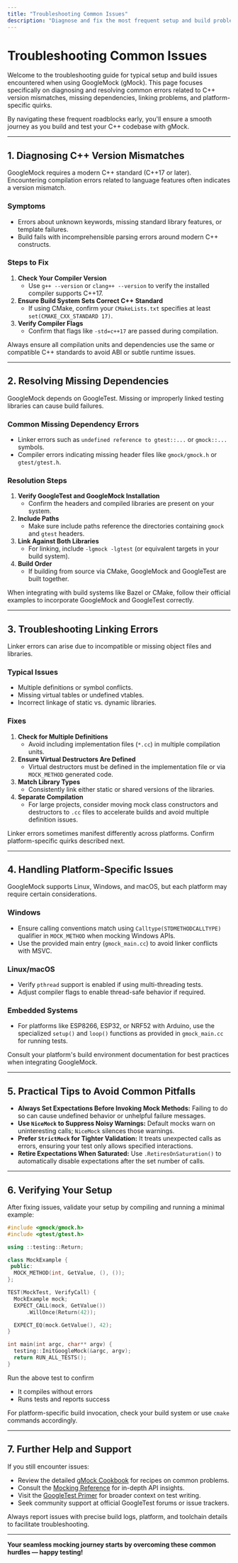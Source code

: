 ```yaml
---
title: "Troubleshooting Common Issues"
description: "Diagnose and fix the most frequent setup and build problems. Covers C++ version mismatches, missing dependencies, linking errors, and platform-specific quirks, helping developers progress smoothly through typical first hurdles."
---
```


# Troubleshooting Common Issues

Welcome to the troubleshooting guide for typical setup and build issues encountered when using GoogleMock (gMock). This page focuses specifically on diagnosing and resolving common errors related to C++ version mismatches, missing dependencies, linking problems, and platform-specific quirks.

By navigating these frequent roadblocks early, you'll ensure a smooth journey as you build and test your C++ codebase with gMock.

---

## 1. Diagnosing C++ Version Mismatches

GoogleMock requires a modern C++ standard (C++17 or later). Encountering compilation errors related to language features often indicates a version mismatch.

### Symptoms
- Errors about unknown keywords, missing standard library features, or template failures.
- Build fails with incomprehensible parsing errors around modern C++ constructs.

### Steps to Fix
1. **Check Your Compiler Version**  
   - Use `g++ --version` or `clang++ --version` to verify the installed compiler supports C++17.
2. **Ensure Build System Sets Correct C++ Standard**  
   - If using CMake, confirm your `CMakeLists.txt` specifies at least `set(CMAKE_CXX_STANDARD 17)`.
3. **Verify Compiler Flags**  
   - Confirm that flags like `-std=c++17` are passed during compilation.

<Check>
Always ensure all compilation units and dependencies use the same or compatible C++ standards to avoid ABI or subtle runtime issues.
</Check>

---

## 2. Resolving Missing Dependencies

GoogleMock depends on GoogleTest. Missing or improperly linked testing libraries can cause build failures.

### Common Missing Dependency Errors
- Linker errors such as `undefined reference to gtest::...` or `gmock::...` symbols.
- Compiler errors indicating missing header files like `gmock/gmock.h` or `gtest/gtest.h`.

### Resolution Steps
1. **Verify GoogleTest and GoogleMock Installation**  
   - Confirm the headers and compiled libraries are present on your system.
2. **Include Paths**  
   - Make sure include paths reference the directories containing `gmock` and `gtest` headers.
3. **Link Against Both Libraries**  
   - For linking, include `-lgmock -lgtest` (or equivalent targets in your build system).
4. **Build Order**  
   - If building from source via CMake, GoogleMock and GoogleTest are built together.

<Tip>
When integrating with build systems like Bazel or CMake, follow their official examples to incorporate GoogleMock and GoogleTest correctly.
</Tip>

---

## 3. Troubleshooting Linking Errors

Linker errors can arise due to incompatible or missing object files and libraries.

### Typical Issues
- Multiple definitions or symbol conflicts.
- Missing virtual tables or undefined vtables.
- Incorrect linkage of static vs. dynamic libraries.

### Fixes
1. **Check for Multiple Definitions**  
   - Avoid including implementation files (`*.cc`) in multiple compilation units.
2. **Ensure Virtual Destructors Are Defined**  
   - Virtual destructors must be defined in the implementation file or via `MOCK_METHOD` generated code.
3. **Match Library Types**  
   - Consistently link either static or shared versions of the libraries.
4. **Separate Compilation**  
   - For large projects, consider moving mock class constructors and destructors to `.cc` files to accelerate builds and avoid multiple definition issues.

<Note>
Linker errors sometimes manifest differently across platforms. Confirm platform-specific quirks described next.
</Note>

---

## 4. Handling Platform-Specific Issues

GoogleMock supports Linux, Windows, and macOS, but each platform may require certain considerations.

### Windows
- Ensure calling conventions match using `Calltype(STDMETHODCALLTYPE)` qualifier in `MOCK_METHOD` when mocking Windows APIs.
- Use the provided main entry (`gmock_main.cc`) to avoid linker conflicts with MSVC.

### Linux/macOS
- Verify `pthread` support is enabled if using multi-threading tests.
- Adjust compiler flags to enable thread-safe behavior if required.

### Embedded Systems
- For platforms like ESP8266, ESP32, or NRF52 with Arduino, use the specialized `setup()` and `loop()` functions as provided in `gmock_main.cc` for running tests.

<Info>
Consult your platform's build environment documentation for best practices when integrating GoogleMock.
</Info>

---

## 5. Practical Tips to Avoid Common Pitfalls

- **Always Set Expectations Before Invoking Mock Methods:** Failing to do so can cause undefined behavior or unhelpful failure messages.
- **Use `NiceMock` to Suppress Noisy Warnings:** Default mocks warn on uninteresting calls; `NiceMock` silences those warnings.
- **Prefer `StrictMock` for Tighter Validation:** It treats unexpected calls as errors, ensuring your test only allows specified interactions.
- **Retire Expectations When Saturated:** Use `.RetiresOnSaturation()` to automatically disable expectations after the set number of calls.

---

## 6. Verifying Your Setup

After fixing issues, validate your setup by compiling and running a minimal example:

```cpp
#include <gmock/gmock.h>
#include <gtest/gtest.h>

using ::testing::Return;

class MockExample {
 public:
  MOCK_METHOD(int, GetValue, (), ());
};

TEST(MockTest, VerifyCall) {
  MockExample mock;
  EXPECT_CALL(mock, GetValue())
      .WillOnce(Return(42));

  EXPECT_EQ(mock.GetValue(), 42);
}

int main(int argc, char** argv) {
  testing::InitGoogleMock(&argc, argv);
  return RUN_ALL_TESTS();
}
```

Run the above test to confirm
- It compiles without errors
- Runs tests and reports success

For platform-specific build invocation, check your build system or use `cmake` commands accordingly.

---

## 7. Further Help and Support

If you still encounter issues:

- Review the detailed [gMock Cookbook](https://google.github.io/googletest/gmock_cook_book.html) for recipes on common problems.
- Consult the [Mocking Reference](https://google.github.io/googletest/reference/mocking.html) for in-depth API insights.
- Visit the [GoogleTest Primer](https://google.github.io/googletest/primer.html) for broader context on test writing.
- Seek community support at official GoogleTest forums or issue trackers.

<Note>
Always report issues with precise build logs, platform, and toolchain details to facilitate troubleshooting.
</Note>

---

**Your seamless mocking journey starts by overcoming these common hurdles — happy testing!**